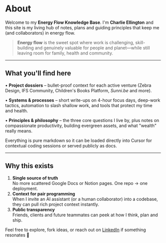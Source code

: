 # About

Welcome to my **Energy Flow Knowledge Base**. I'm **Charlie Ellington** and this site is my living hub of notes, plans and guiding principles that keep me (and collaborators) in energy flow.

> **Energy flow** is the sweet spot where work is challenging, skill-building and genuinely valuable for people and planet—while still leaving room for family, health and community.

---

## What you'll find here

• **Project dossiers** – bullet-proof context for each active venture (Zebra Design, IFS Community, Children's Books Platform, *Sunni.be* and more).

• **Systems & processes** – short write-ups on 4-hour focus days, deep-work tactics, automation to slash shallow work, and tools that protect my time and health.

• **Principles & philosophy** – the three core questions I live by, plus notes on compassionate productivity, building evergreen assets, and what "wealth" really means.

Everything is pure markdown so it can be loaded directly into Cursor for contextual coding sessions or served publicly as docs.

---

## Why this exists

1. **Single source of truth**  
   No more scattered Google Docs or Notion pages. One repo → one deployment.
2. **Context for pair programming**  
   When I invite an AI assistant (or a human collaborator) into a codebase, they can pull rich project context instantly.
3. **Public transparency**  
   Friends, clients and future teammates can peek at how I think, plan and ship.

Feel free to explore, fork ideas, or reach out on [LinkedIn](https://www.linkedin.com/in/charlie-ellington/) if something resonates 🌱
